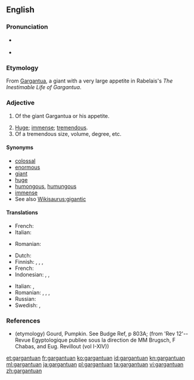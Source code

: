==English==

===Pronunciation===
* {{a|UK}} {{IPA|/ˈɡɑː(ɹ)ˌɡæn.tjʊu.æn/|/ˈɡɑː(ɹ)ˌɡænt.jʊuæn/|lang=en}}
* {{audio|Gargantuan-en-US-pronunciation.ogg|Audio (US)|lang=en}}

===Etymology===
From [[Gargantua]], a giant with a very large appetite in Rabelais's ''The Inestimable Life of Gargantua''.

===Adjective===
{{en-adj}}

# {{label|en|obsolete}} Of the giant Gargantua or his appetite.
# [[huge|Huge]]; [[immense]]; [[tremendous]].
# Of a tremendous size, volume, degree, etc.

====Synonyms====
* [[colossal]]
* [[enormous]]
* [[giant]]
* [[huge]]
* [[humongous]], [[humungous]]
* [[immense]]
* See also [[Wikisaurus:gigantic]]

====Translations====
{{trans-top|of the giant Gargantua or his appetite}}
* French: {{t+|fr|gargantuesque}}
* Italian: {{t+|it|gargantuesco}}
{{trans-mid}}
* Romanian: {{t|ro|gargantuesc}}
{{trans-bottom}}

{{trans-top|huge}}
* Dutch: {{t+|nl|immens}}
* Finnish: {{t+|fi|valtava}}, {{t+|fi|jättiläismäinen}}, {{t+|fi|jättimäinen}}, {{t+|fi|suunnaton}}
* French: {{t+|fr|gargantuesque}}
* Indonesian: {{t+|id|besar}}, {{t+|id|raksasa}}, {{t|id|luar biasa}}
{{trans-mid}}
* Italian: {{t+|it|gigantesco}}, {{t+|it|gargantuesco}}
* Romanian: {{t+|ro|imens}}, {{t+|ro|enorm}}, {{t+|ro|uriaș}}, {{t+|ro|colosal}}
* Russian: {{t+|ru|гига́нтский}}
* Swedish: {{t+|sv|gigantisk}}, {{t+|sv|enorm}}
{{trans-bottom}}

===References===
* (etymology) Gourd, Pumpkin. See Budge Ref, p 803A; (from 'Rev 12'--Revue Egyptologique publiee sous la direction de MM Brugsch, F Chabas, and Eug. Revillout (vol I-XIV))

[[et:gargantuan]]
[[fr:gargantuan]]
[[ko:gargantuan]]
[[id:gargantuan]]
[[kn:gargantuan]]
[[ml:gargantuan]]
[[ja:gargantuan]]
[[pl:gargantuan]]
[[ta:gargantuan]]
[[vi:gargantuan]]
[[zh:gargantuan]]
